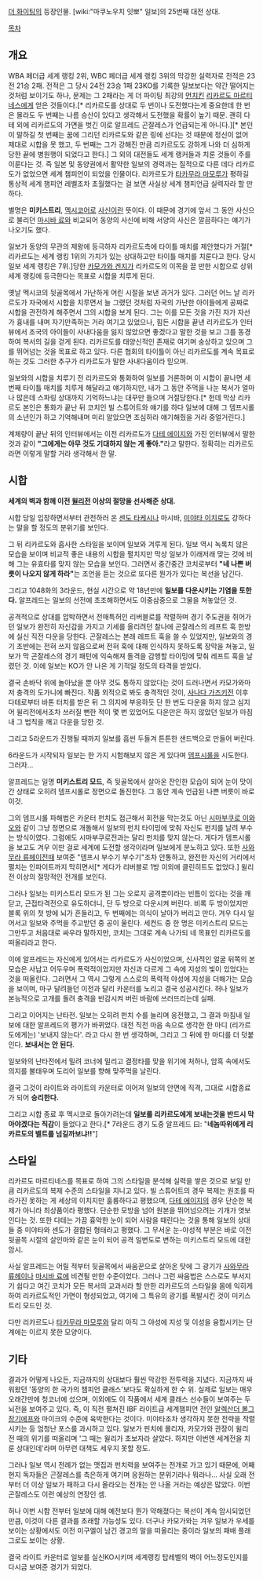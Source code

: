[[더 화이팅]]의 등장인물. [wiki:"마쿠노우치 잇뽀" 일보]의 25번째 대전 상대.

[[목차]]
== 개요 ==
WBA 페더급 세계 랭킹 2위, WBC 페더급 세계 랭킹 3위의 막강한 실력자로 전적은 23전 21승 2패. 전적은 그 당시 24전 23승 1패 23KO를 기록한 일보보다는 약간 떨어지는 것처럼 보이기도 하나, 문제는 그 2패라는 게 더 파이팅 최강의 [[먼치킨]] [[리카르도 마르티네스]]에게 얻은 것들이다.[* 리카르도를 상대로 두 번이나 도전했다는게 중요한데 한 번은 몰라도 두 번째는 나름 승산이 있다고 생각해서 도전했을 확률이 높기 때문. 괜히 다테 외에 리카르도의 가면을 벗긴 이로 알프레드 곤잘레스가 언급되는게 아니다.][* 본인이 말하길 첫 번째는 꿈에 그리던 리카르도와 같은 링에 선다는 것 때문에 정신이 없어 제대로 시합을 못 했고, 두 번째는 그가 강해진 만큼 리카르도도 강하게 나와 더 심하게 당한 끝에 병원행이 되었다고 한다.] 그 외의 대전들도 세계 랭커들과 치룬 것들이 주를 이룬다는 것. 즉 일본 및 동양권에서 활약한 일보의 경력과는 질적으로 다른 데다 리카르도가 없었으면 세계 챔피언이 되었을 인물이다. 리카르도가 [[타카무라 마모루]]가 평하길 통상적 세계 챔피언 레벨조차 초월했다는 걸 보면 사실상 세계 챔피언급 실력자라 할 만하다.

별명은 '''미키스트리''', [[멕시코]]어로 [[사신]]이란 뜻이다. 이 때문에 경기에 앞서 그 동안 사신으로 불리던 [[마시바 료]]와 비교되어 동양의 사신에 비해 서양의 사신은 깔끔하다는 얘기가 나오기도 했다.

일보가 동양의 무관의 제왕에 등극하자 리카르도측에 타이틀 매치를 제안했다가 거절[* 리카르도는 세계 랭킹 1위의 가치가 있는 상대하고만 타이틀 매치를 치룬다고 한다. 당시 일보 세계 랭킹은 7위.]당한 [[카모가와 겐지]]가 리카르도의 이목을 끌 만한 시합으로 상위 세계 랭킹에 등극한다는 목표로 시합을 치루게 된다.

옛날 멕시코의 뒷골목에서 가난하게 어린 시절을 보낸 과거가 있다. 그러던 어느 날 리카르도가 자국에서 시합을 치루면서 늘 그랬던 것처럼 자국의 가난한 아이들에게 공짜로 시합을 관전하게 해주면서 그의 시합을 보게 된다. 그는 이를 모든 것을 가진 자가 자선가 흉내를 내며 자기만족하는 거라 여기고 있었으나, 힘든 시합을 끝낸 리카르도가 인터뷰에서 조국의 아이들이 사내다움을 잃지 않았으면 좋겠다고 말한 것을 보고 그를 동경하여 복서의 길을 걷게 된다. 리카르도를 태양신적인 존재로 여기며 숭상하고 있으며 그를 뛰어넘는 것을 목표로 하고 있다. 다른 협회의 타이틀이 아닌 리카르도를 계속 목표로 하는 것도 그러한 추구가 리카르도가 말한 사내다움이라 믿으며.

일보와의 시합을 치루기 전 리카르도와 통화하여 일보를 거론하며 이 시합이 끝나면 세 번째 타이틀 매치를 치루게 해달라고 얘기하지만, 내가 그 동안 주먹을 나눈 복서가 얼마나 많은데 스파링 상대까지 기억하느냐는 대꾸만 들으며 거절당한다.[* 헌데 막상 리카르도 본인은 통화가 끝난 뒤 코치인 빌 스튜어트와 얘기를 하다 일보에 대해 그 뎀프시롤의 소년인가 하고 기억해내며 미리 알았으면 조심하라 얘기해줬을 거라 중얼거린다.]

계체량이 끝난 뒤의 인터뷰에서는 이전 리카르도가 [[다테 에이지]]와 가진 인터뷰에서 말한 것과 같이 '''"그에게는 아무 것도 기대하지 않는 게 좋아."'''라고 말한다. 정확히는 리카르도라면 이렇게 말할 거라 생각해서 한 말.

== 시합 ==
'''세계의 벽과 함께 이전 [[윌리]]전 이상의 절망을 선사해준 상대.'''


시합 당일 입장하면서부터 관전하러 온 [[센도 타케시]]나 마시바, [[미야타 이치로]]도 강하다는 말을 할 정도의 분위기를 보인다.

그 뒤 리카르도와 흡사한 스타일을 보이며 일보와 겨루게 된다. 일보 역시 녹록치 않은 모습을 보이며 비교적 좋은 내용의 시합을 펼치지만 막상 일보가 이래저래 맞는 것에 비해 그는 유효타를 맞지 않는 모습을 보인다. 그러면서 중간중간 코치로부터 '''"네 나쁜 버릇이 나오지 않게 하라"'''는 조언을 듣는 것으로 또다른 뭔가가 있다는 복선을 남긴다.

그리고 1048화의 3라운드, 현실 시간으로 약 18년만에 '''일보를 다운시키는 기염을 토한다.''' 알프레드는 일보의 선전에 초조해하면서도 이중삼중으로 그물을 쳐놓았던 것.

공격적으로 상대를 압박하면서 전매특허인 리버블로를 작렬하며 경기 주도권을 쥐어가던 일보가 완전히 자신감을 가지고 기세를 올리려던 찰나에 곤잘레스의 레프트 훅 한방에 실신 직전 다운을 당한다. 곤잘레스는 본래 레프트 훅을 쓸 수 있었지만, 일보와의 경기 초반에는 전혀 쓰지 않음으로써 전혀 훅에 대해 인식하지 못하도록 장막을 쳐놓고, 일보가 막 곤잘레스의 경기 패턴에 익숙해져 돌격을 감행할 타이밍에 맞춰 레프트 훅을 날렸던 것. 이에 일보는 KO가 안 나온 게 기적일 정도의 타격을 받았다. 

결국 손바닥 위에 놀아났을 뿐 아무 것도 통하지 않았다는 것이 드러나면서 카모가와마저 충격의 도가니에 빠진다. 작품 외적으로 봐도 충격적인 것이, [[사나다 가즈키]]전 이후 다테로부터 바톤 터치를 받은 뒤 그 의지에 부응하듯 단 한 번도 다운을 하지 않고 심지어 윌리전에서조차 쓰러질 뻔한 적이 몇 번 있었어도 다운만은 하지 않았던 일보가 마침내 그 법칙을 깨고 다운을 당한 것. 

그리고 5라운드가 진행될 때까지 일보를 흠씬 두들겨 튼튼한 샌드백으로 만들어 버린다. 

6라운드가 시작되자 일보는 한 가지 시험해보지 않은 게 있다며 [[뎀프시롤]]을 시도한다. 그러자...

알프레드는 일명 '''미키스트리 모드''', 즉 뒷골목에서 살아온 잔인한 모습이 되어 눈이 맛이 간 상태로 오히려 뎀프시롤로 정면으로 돌진한다. 그 동안 계속 언급된 나쁜 버릇이 바로 이것. 

그의 뎀프시롤 파해법은 카운터 펀치도 접근해서 회전을 막는것도 아닌 [[시마부쿠로 이와오]]와 같이 그냥 정면으로 개돌해서 일보의 펀치 타이밍에 맞춰 자신도 펀치를 날려 부수는 방식이였다. 그럼에도 시마부쿠로전과는 달리 펀치를 맞지 않는다. 게다가 뎀프시롤을 보고도 겨우 이딴 걸로 세계에 도전할 생각이라며 일보에게 분노하고 있다. 또한 [[사와무라 류헤이]]전때 보여준 "뎀프시 부수기 부수기"조차 안통하고, 완전한 자신의 거리에서 펼치는 인파이트까지 막히면서[* 게다가 리버블로 1방 이외에 클린히트도 없었다.] 윌리전 이상의 절망적인 전개를 보인다.

그러나 일보는 미키스트리 모드가 된 그는 오로지 공격뿐이라는 빈틈이 있다는 것을 깨닫고, 근접타격전으로 유도하더니, 단 두 방으로 다운시켜 버린다. 비록 두 방이었지만 블록 위의 첫 방에 뇌가 흔들리고, 두 번째에는 의식이 날아가 버리고 만다. 겨우 다시 일어서고 일보와 주먹을 주고받던 중 공이 울린다. 세컨드 중 한 명은 미키스트리 모드는 그만두고 처음대로 싸우라 말하지만, 코치는 그대로 계속 나가되 네 목표인 리카르도를 떠올리라고 한다.

이에 알프레드는 자신에게 있어서는 리카르도가 사신이었으며, 신사적인 얼굴 뒤쪽의 본모습은 사납고 어두우며 폭력적이었지만 자신과 다르게 그 속에 지성의 빛이 있었다는 것을 떠올린다. 그러면서 그 역시 그렇게 스스로의 폭력적 야성에 지성을 더해가는 모습을 보이며, 마구 달려들던 이전과 달리 카운터를 노리고 결국 성공시킨다. 허나 일보가 본능적으로 고개를 돌려 충격을 반감시켜 버린 바람에 쓰러뜨리는데 실패.

그리고 이어지는 난타전. 일보는 오히려 펀치 수를 늘리며 응전했고, 그 결과 마침내 일보에 대한 알프레드의 평가가 바뀌었다. 대전 직전 마음 속으로 생각한 한 마디 (리가르도에게는) '보내지 않는다'. 라고 다시 한 번 생각하며, 그리고 그 뒤에 한 마디를 더 덧붙인다. '''보내서는 안 된다'''.

일보와의 난타전에서 밀려 코너에 밀리고 결정타를 맞을 위기에 처하나, 암흑 속에서도 의지를 불태우며 도리어 일보를 향해 맞주먹을 날린다.

결국 그것이 라이트와 라이트의 카운터로 이어져 일보의 안면에 직격, 그대로 시합종료가 되어 '''승리한다.'''


그리고 시합 종료 후 멕시코로 돌아가려는데 '''일보를 리카르도에게 보내는것을 반드시 막아야겠다는 직감'''이 들었다고 한다.[* 7라운드 경기 도중 알프레드 曰: "'''네놈따위에게 리카르도의 벨트를 넘길까보냐!!'''"]
== 스타일 ==
리카르도 마르티네스를 목표로 하여 그의 스타일을 분석해 실력을 쌓은 것으로 보일 만큼 리카르도의 복제 수준의 스타일을 지니고 있다. 빌 스튜어트의 경우 복제는 원조를 따라가진 못하는 게 세상의 이치지만 훌륭하다고 평했으며, [[다테 에이지]]의 경우 단순한 복제가 아니라 최상품이라 평했다. 단순한 모방을 넘어 원본을 뛰어넘으려는 기개가 엿보인다는 것. 또한 다테는 가끔 흉악한 눈이 되어 사람을 때린다는 것을 통해 일보의 상대들 중 미야타와 센도가 결합된 형태라고 평했다. 그 무서운 눈-야성적 부분은 바로 이전 뒷골목 시절의 살인마와 같은 눈이 되어 공격 일변도로 변하는 미키스트리 모드에 대한 암시.

사실 알프레드는 어릴 적부터 뒷골목에서 싸움꾼으로 살아온 탓에 그 광기가 [[사와무라 류헤이]]나 [[마시바 료]]에 비견될 만한 수준이었다. 그러나 그런 싸움법은 스스로도 부서지기 쉽다고 여긴 코치가 모든 복서의 교과서라 할 만한 리카르도의 스타일을 몸에 익히게 하여 리카르도적인 가면이 형성되었고, 여기에 그 특유의 광기를 폭발시킨 것이 미키스트리 모드인 것.

다만 리카르도나 [[타카무라 마모루]]와 달리 아직 그 야성에 지성 및 이성을 융합시키는 단계에는 이르지 못한 모양이다.

== 기타 ==
결과가 어떻게 나오든, 지금까지의 상대보다 훨씬 막강한 전투력을 지녔다. 지금까지 싸워왔던 '동양의 한 국가의 챔피언 클래스'보다도 확실하게 한 수 위. 실제로 일보는 매우 오래간만에 청코너에 섰으며, 이외에도 이 작품에서 세계 클래스 선수들이 보여주는 두뇌전을 보여주고 있다. 즉, 이 직전 펼쳐진 IBF 라이트급 세계챔피언 전인 [[알렉산더 볼그 장기에프]]와 마이크의 수준에 육박한다는 것이다. 미야타조차 생각하지 못한 전략을 작렬시키는 등 엄청난 포스를 과시하고 있다. 일보가 핀치에 몰리자, 카모가와 관장이 윌리 전 때의 위기를 떠올리며 '그 때는 윌리가 초보자라 살았다. 하지만 이번엔 세계전을 치룬 상대인데'라며 아무런 대책도 세우지 못할 정도.

그러나 일보 역시 전례가 없는 맷집과 펀치력을 보여주는 전개로 가고 있기 때문에, 어째 현지 독자들은 곤잘레스를 측은하게 여기며 응원하는 분위기라나 뭐라나... 사실 오래 전부터 더 이상 일보가 패하고 다시 올라오는 전개는 안 나올 거라는 예상은 많았다. 이번 곤잘레스도 이런 예상의 연장인 셈.

허나 이번 시합 전부터 일보에 대해 예전보다 뭔가 약해졌다는 복선이 계속 암시되었던 만큼, 이것이 다른 결과를 초래할 가능성도 있다. 더구나 카모가와는 겨우 일보가 우세를 보이는 상황에서도 이전 미구엘이 남긴 경고의 말을 떠올리는 중이라 일보의 패배 플래그로도 보이는 상황. 

결국 라이트 카운터로 일보를 실신KO시키며 세계랭킹 탑레벨의 벽이 어느정도인지를 다시금 보여준 경기가 되었다. 
